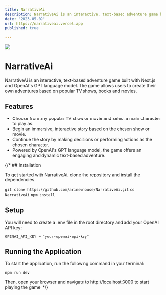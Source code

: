 ```yaml
---
title: NarrativeAi
description: NarrativeAi is an interactive, text-based adventure game built with Next.js and OpenAI's GPT language model. The game allows users to create their own adventures based on popular TV shows, books and movies.
date: "2023-05-09"
url: https://narrativeai.vercel.app
published: true
  
---
```



[![](/narrativeai.png)](https://narrativeai.vercel.app)

# NarrativeAi

NarrativeAi is an interactive, text-based adventure game built with Next.js and OpenAI's GPT language model. The game allows users to create their own adventures based on popular TV shows, books and movies.

## Features

- Choose from any popular TV show or movie and select a main character to play as.
- Begin an immersive, interactive story based on the chosen show or movie.
- Continue the story by making decisions or performing actions as the chosen character.
- Powered by OpenAI's GPT language model, the game offers an engaging and dynamic text-based adventure.

{/* ## Installation

To get started with NarrativeAi, clone the repository and install the dependencies.

`git clone https://github.com/arinewhouse/NarrativeAi.git`
`cd NarrativeAi`
`npm install`

## Setup

You will need to create a .env file in the root directory and add your OpenAI API key:

`OPENAI_API_KEY = "your-openai-api-key"`

## Running the Application

To start the application, run the following command in your terminal:

`npm run dev`

Then, open your browser and navigate to http://localhost:3000 to start playing the game. */}